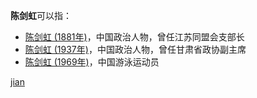 '''陈剑虹'''可以指：
* [[陈剑虹_(1881年)|陈剑虹 (1881年)]]，中国政治人物，曾任江苏同盟会支部长
* [[陈剑虹_(1937年)|陈剑虹 (1937年)]]，中国政治人物，曾任甘肃省政协副主席
* [[陈剑虹_(1969年)|陈剑虹 (1969年)]]，中国游泳运动员

{{disambig}}

[[Category:三字陈姓人名消歧义|jian]]
